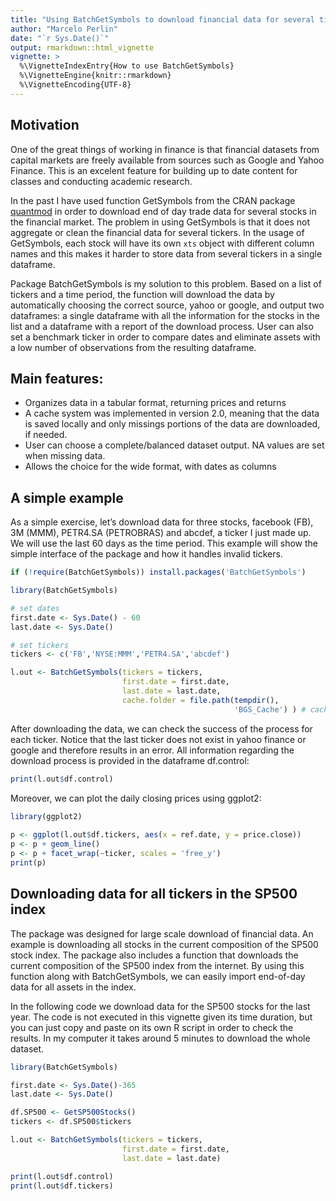 ```yaml
---
title: "Using BatchGetSymbols to download financial data for several tickers"
author: "Marcelo Perlin"
date: "`r Sys.Date()`"
output: rmarkdown::html_vignette
vignette: >
  %\VignetteIndexEntry{How to use BatchGetSymbols}
  %\VignetteEngine{knitr::rmarkdown}
  %\VignetteEncoding{UTF-8}
---
```


## Motivation

One of the great things of working in finance is that financial datasets from capital markets are freely available from sources such as Google and Yahoo Finance. This is an excelent feature for building up to date content for classes and conducting academic research. 

In the past I have used function GetSymbols from the CRAN package [quantmod](https://cran.r-project.org/package=quantmod) in order to download end of day trade data for several stocks in the financial market. The problem in using GetSymbols is that it does not aggregate or clean the financial data for several tickers. In the usage of GetSymbols, each stock will have its own `xts` object with different column names and this makes it harder to store data from several tickers in a single dataframe. 

Package BatchGetSymbols is my solution to this problem. Based on a list of tickers and a time period, the function will download the data by automatically choosing the correct source, yahoo or google, and output two dataframes: a single dataframe with all the information for the stocks in the list and a dataframe with a report of the download process. User can also set a benchmark ticker in order to compare dates and eliminate assets with a low number of observations from the resulting dataframe.

## Main features:

- Organizes data in a tabular format, returning prices and returns
- A cache system was implemented in version 2.0, meaning that the data is saved locally and only missings portions of the data are downloaded, if needed. 
- User can choose a complete/balanced dataset output. NA values are set when missing data.
- Allows the choice for the wide format, with dates as columns


## A simple example

As a simple exercise, let's download data for three stocks, facebook (FB), 3M (MMM), PETR4.SA (PETROBRAS) and abcdef, a ticker I just made up. We will use the last 60 days as the time period. This example will show the simple interface of the package and how it handles invalid tickers.

```r
if (!require(BatchGetSymbols)) install.packages('BatchGetSymbols')

library(BatchGetSymbols)

# set dates
first.date <- Sys.Date() - 60
last.date <- Sys.Date()

# set tickers
tickers <- c('FB','NYSE:MMM','PETR4.SA','abcdef')

l.out <- BatchGetSymbols(tickers = tickers, 
                         first.date = first.date,
                         last.date = last.date, 
                         cache.folder = file.path(tempdir(), 
                                                  'BGS_Cache') ) # cache in tempdir()

```


After downloading the data, we can check the success of the process for each ticker. Notice that the last ticker does not exist in yahoo finance or google and therefore results in an error. All information regarding the download process is provided in the dataframe df.control:

```r
print(l.out$df.control)

```

Moreover, we can plot the daily closing prices using ggplot2:


```r
library(ggplot2)
 
p <- ggplot(l.out$df.tickers, aes(x = ref.date, y = price.close))
p <- p + geom_line()
p <- p + facet_wrap(~ticker, scales = 'free_y') 
print(p)
```



## Downloading data for all tickers in the SP500 index

The package was designed for large scale download of financial data. An example is downloading all stocks in the current composition of the SP500 stock index. The package also includes a function that downloads the current composition of the SP500 index from the internet. By using this function along with BatchGetSymbols, we can easily import end-of-day data for all assets in the index. 

In the following code we download data for the SP500 stocks for the last year. The code is not executed in this vignette given its time duration, but you can just copy and paste on its own R script in order to check the results. In my computer it takes around 5 minutes to download the whole dataset.

```r
library(BatchGetSymbols)

first.date <- Sys.Date()-365
last.date <- Sys.Date()

df.SP500 <- GetSP500Stocks()
tickers <- df.SP500$tickers

l.out <- BatchGetSymbols(tickers = tickers,
                         first.date = first.date,
                         last.date = last.date)

print(l.out$df.control)
print(l.out$df.tickers)

```
